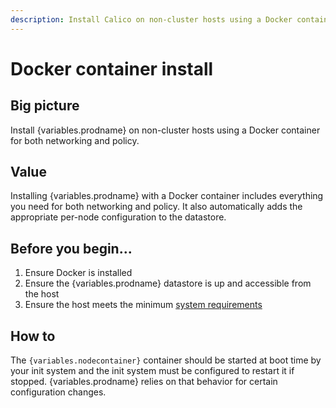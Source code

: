 ```yaml
---
description: Install Calico on non-cluster hosts using a Docker container.
---
```



# Docker container install


## Big picture

Install {variables.prodname} on non-cluster hosts using a Docker container for both networking and policy.

## Value

Installing {variables.prodname} with a Docker container includes everything you need for both networking and policy. It also automatically adds the appropriate per-node configuration to the datastore.

## Before you begin...

1. Ensure Docker is installed
1. Ensure the {variables.prodname} datastore is up and accessible from the host
1. Ensure the host meets the minimum [system requirements](../requirements.mdx)

## How to

The `{variables.nodecontainer}` container should be started at boot time by your init system and the init system must be configured to restart it if stopped. {variables.prodname} relies on that behavior for certain configuration changes.

<DockerContainerService />
